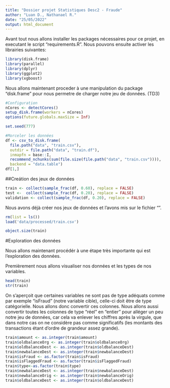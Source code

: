 ```yaml
---
title: "Dossier projet Statistiques Desc2 - Fraude"
author: "Luan D., Nathanael R."
date: "25/05/2022"
output: html_document
---
```

  
  
  
Avant tout nous allons installer les packages nécessaires pour ce projet, en executant le script "requirements.R". Nous pouvons ensuite activer les librairies suivantes:
  
```r
library(disk.frame)
library(parallel)
library(dplyr)
library(ggplot2)
library(xgboost)
```
  
  
Nous allons maintenant proceder à une manipulation du package "disk.frame" pour nous permetre de charger notre jeu de données. (TD3)
  
```r
#Configuration
nCores <- detectCores()    
setup_disk.frame(workers = nCores)
options(future.globals.maxSize = Inf)

set.seed(777)

#Morceler les données
df <- csv_to_disk.frame(
  file.path("data", "train.csv"), 
  outdir = file.path("data", "train.df"),
  inmapfn = base::I,
  recommend_nchunks(sum(file.size(file.path("data", "train.csv")))),
  backend = "data.table")
df[1,]
```
  
  
##Creátion des jeux de données
  
  
```r
train <- collect(sample_frac(df, 0.60), replace = FALSE)
test <-  collect(sample_frac(df, 0.20), replace = FALSE)
validation <- collect(sample_frac(df, 0.20), replace = FALSE)
```
  

Nous avons déjà créer nos jeux de données et l'avons mis sur le fichier "\data\processed".

```r
rm(list = ls())
load('data/processed/train.csv')

object.size(train)
```
  
  
#Exploration des données
  
  
  Nous allons maintenant procédér à une étape très importante qui est l'exploration des données.
  
  Premièrement nous allons visualiser nos données et les types de nos variables.
  
```r
head(train)
str(train)
```
  
  
  On s'aperçoit que certaines variables ne sont pas de type adéquats comme par exemple "isFraud" (notre variable cible), celle-ci doit être de type catégorielle. 
  Nous allons donc convertir ces colonnes. Nous allons aussi convertir toutes les colonnes de type "réel" en "entier" pour alléger un peu notre jeu de données, car cela va enlever les chiffres après la virgule, que dans notre cas on ne considère pas comme significatifs (les montants des transactions étant d'ordre de grandeur assez grande).
  
  
```r
train$amount <- as.integer(train$amount)
train$oldbalanceOrg <- as.integer(train$oldbalanceOrg)
train$oldbalanceDest <- as.integer(train$oldbalanceDest)
train$newbalanceDest <- as.integer(train$newbalanceDest)
train$isFraud <- as.factor(train$isFraud)
train$isFlaggedFraud <- as.factor(train$isFlaggedFraud)
train$type<-as.factor(train$type)
train$newbalanceDest <- as.integer(train$newbalanceDest)
train$newbalanceOrig <- as.integer(train$newbalanceOrig)
train$oldbalanceDest <- as.integer(train$oldbalanceDest)
```
  


